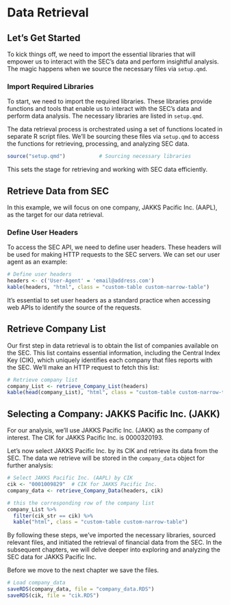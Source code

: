 # Data Retrieval

## Let's Get Started

To kick things off, we need to import the essential libraries that will empower us to interact with the SEC's data and perform insightful analysis. The magic happens when we source the necessary files via `setup.qmd`.

### Import Required Libraries {#sec-import-libraries}

To start, we need to import the required libraries. These libraries provide functions and tools that enable us to interact with the SEC's data and perform data analysis. The necessary libraries are listed in `setup.qmd`.

The data retrieval process is orchestrated using a set of functions located in separate R script files. We'll be sourcing these files via `setup.qmd` to access the functions for retrieving, processing, and analyzing SEC data.

```r
source("setup.qmd")           # Sourcing necessary libraries
```

This sets the stage for retrieving and working with SEC data efficiently.

## Retrieve Data from SEC {#sec-retrieve-data}

In this example, we will focus on one company, JAKKS Pacific Inc. (AAPL), as the target for our data retrieval.

### Define User Headers {#sec-user-headers}

To access the SEC API, we need to define user headers. These headers will be used for making HTTP requests to the SEC servers. We can set our user agent as an example:

```r
# Define user headers
headers <- c('User-Agent' = 'email@address.com')
kable(headers, "html", class = "custom-table custom-narrow-table")
```

It's essential to set user headers as a standard practice when accessing web APIs to identify the source of the requests.

## Retrieve Company List {#sec-company-list}

Our first step in data retrieval is to obtain the list of companies available on the SEC. This list contains essential information, including the Central Index Key (CIK), which uniquely identifies each company that files reports with the SEC. We'll make an HTTP request to fetch this list:

```r
# Retrieve company list
company_List <- retrieve_Company_List(headers)
kable(head(company_List), "html", class = "custom-table custom-narrow-table")
```

## Selecting a Company: JAKKS Pacific Inc. (JAKK)

For our analysis, we'll use JAKKS Pacific Inc. (JAKK) as the company of interest. The CIK for JAKKS Pacific Inc. is 0000320193.

Let's now select JAKKS Pacific Inc. by its CIK and retrieve its data from the SEC. The data we retrieve will be stored in the `company_data` object for further analysis:

```r
# Select JAKKS Pacific Inc. (AAPL) by CIK
cik <- "0001009829"  # CIK for JAKKS Pacific Inc.
company_data <- retrieve_Company_Data(headers, cik)

# this the corresponding row of the company list
company_List %>% 
  filter(cik_str == cik) %>% 
  kable("html", class = "custom-table custom-narrow-table")
```

By following these steps, we've imported the necessary libraries, sourced relevant files, and initiated the retrieval of financial data from the SEC. In the subsequent chapters, we will delve deeper into exploring and analyzing the SEC data for JAKKS Pacific Inc.

Before we move to the next chapter we save the files.

```r
# Load company_data
saveRDS(company_data, file = "company_data.RDS") 
saveRDS(cik, file = "cik.RDS")
```
